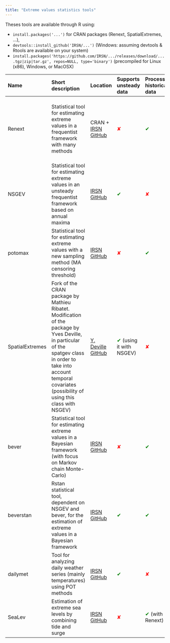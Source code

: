 ---
title: "Extreme values statistics tools"
---

Theses tools are available through R using:

  * `install.packages('...')` for CRAN packages (Renext, SpatialExtremes, ...),
  * `devtools::install_github('IRSN/...')` (Windows: assuming devtools & Rtools are available on your system)
  * `install.packages('https://github.com/IRSN/.../releases/download/....tgz|zip|tar.gz', repos=NULL, type='binary')` (precompiled for Linux (x86), Windows, or MacOSX)
  

| Name | Short description | Location | Supports unsteady data | Processing historical data | Sampling type | Distribution laws | Confidence interval type | Covariables | Censored data | Data types | Other tool features |
| :--- | :------------------- | :--- | :--- | :--- | :--- | :--- | :--- | :------------- |
| Renext | Statistical tool for estimating extreme values in a frequentist framework with many methods | CRAN + [IRSN GitHub](https://github.com/IRSN/Renext) | <span style="color:red">✘</span>| <span style="color:green">✔</span> | POT block maxima r-LOS | GPD, expo, GEV, gumbel, mixed expo, log normal, Weibull, gamma (any with given parameters) | <span style="color:red">✘</span> | <span style="color:green">✔</span> | events, yearly, struct. | Delta | Various anova statistical tests |
| NSGEV | Statistical tool for estimating extreme values in an unsteady frequentist framework based on annual maxima | [IRSN GitHub](https://github.com/IRSN/NSGEV) | <span style="color:green">✔</span> | <span style="color:red">✘</span>| maximum block | GEV, gumbel | x(t) | <span style="color:red">✘</span> | yearly | Delta Likelihood Profile Bootstrap | Various anova statistical tests |
| potomax | Statistical tool for estimating extreme values with a new sampling method (MA censoring threshold) | [IRSN GitHub](https://github.com/IRSN/potomax) | <span style="color:red">✘</span>| <span style="color:green">✔</span> | POT block maximum | GPD, expo, GEV, gumbel | <span style="color:red">✘</span> | <span style="color:green">✔</span> | events, yearly, struct. | Delta Likelihood Profile | Validation method to check the convergence of results (argument check=TRUE) |
| SpatialExtremes | Fork of the CRAN package by Mathieu Ribatet. Modification of the package by Yves Deville, in particular of the spatgev class in order to take into account temporal covariates (possibility of using this class with NSGEV) | [Y. Deville GitHub](https://github.com/yvesdeville/SpatialExtremes) | <span style="color:green">✔</span> (using it with NSGEV) | <span style="color:red">✘</span>| maximum block | GEV, gumbel | | | | Delta Likelihood Profile Bootstrap | Package to extrapolate temperatures in places where there is data (spatial covariates) |
| bever | Statistical tool for estimating extreme values in a Bayesian framework (with focus on Markov chain Monte-Carlo) | [IRSN GitHub](https://github.com/IRSN/bever) | <span style="color:red">✘</span>| <span style="color:green">✔</span> | POT block maximum | GPD, expo, GEV, gumbel | <span style="color:red">✘</span> | <span style="color:red">✘</span> | events, yearly | Credibility intervals with HPD and equal tails methods | Calculation of the predictive distribution |
| beverstan | Rstan statistical tool, dependent on NSGEV and bever, for the estimation of extreme values in a Bayesian framework | [IRSN GitHub](https://github.com/IRSN/beverstan) | <span style="color:green">✔</span> | <span style="color:green">✔</span> | maximum block | GEV, gumbel | x(t) | <span style="color:green">✔</span> | yearly | Credibility intervals with HPD and equal tails methods | |
| dailymet | Tool for analyzing daily weather series (mainly temperatures) using POT methods | [IRSN GitHub](https://github.com/IRSN/dailymet) | <span style="color:green">✔</span> | <span style="color:red">✘</span>| POT | GPD, exhibition | x(t), x | <span style="color:red">✘</span> | daily | | Functions to describe seasonality and annual trend |
| SeaLev | Estimation of extreme sea levels by combining tide and surge | [IRSN GitHub](https://github.com/IRSN/SeaLev) | <span style="color:red">✘</span>| <span style="color:green">✔</span> (with Renext) | POT or maximum block (premiums) | Renext laws | <span style="color:red">✘</span> | <span style="color:red">✘</span> | tidely | Delta | Theoretical tide distribution |

